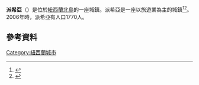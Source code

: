 '''派希亞'''（{{lang-en|Paihia}}）是位於[[紐西蘭|紐西蘭]][[北島|北島]]的一座城鎮。派希亞是一座以旅遊業為主的城鎮<ref name="Fitzgerald2004">{{cite book | author=Caroline Fitzgerald | title=Letters from the Bay of Islands| year= 2004 | isbn=0-14-301929-5 | publisher= Penguin Books, New Zealand }}</ref><ref name="Fitzgerald2011">{{cite book | author=Caroline Fitzgerald | title= Te Wiremu - Henry Williams: Early Years in the North|page=|year= 2011|isbn=978-1-86969-439-5| publisher= Huia Press }}</ref>。2006年時，派希亞有人口1770人。
==參考資料==
{{reflist}}
{{Commons category|Paihia}}
{{coord|35|17|S|174|05|E|region:NZ_type:city|display=title}}
[[Category:紐西蘭城市|Category:紐西蘭城市]]